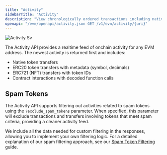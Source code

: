 ```yaml
---
title: "Activity"
sidebarTitle: "Activity"
description: "View chronologically ordered transactions including native transfers, ERC20 movements, NFT transfers, and decoded contract interactions."
openapi: "/evm/openapi/activity.json GET /v1/evm/activity/{uri}"
---
```



![Activity Sv](/images/activity.svg)

The Activity API provides a realtime feed of onchain activity for any EVM address.
The newest activity is returned first and includes:

- Native token transfers
- ERC20 token transfers with metadata (symbol, decimals)
- ERC721 (NFT) transfers with token IDs
- Contract interactions with decoded function calls

<Accordion title="Supported Chains">
  <SupportedChains endpoint="activity" />
</Accordion>

## Spam Tokens

The Activity API supports filtering out activities related to spam tokens using the `?exclude_spam_tokens` parameter. When specified, this parameter will exclude transactions and transfers involving tokens that meet spam criteria, providing a cleaner activity feed.

We include all the data needed for custom filtering in the responses, allowing you to implement your own filtering logic. For a detailed explanation of our spam filtering approach, see our [Spam Token Filtering](/spam-filtering) guide.